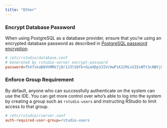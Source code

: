 ```yaml
---
title: "Other"
---
```


### Encrypt Database Password

When using PostgreSQL as a database provider, ensure that you're using an encrypted database password as described in [PostgreSQL password encryption](../database/configuration.qmd#postgresql-password-encryption).

```ini
# /etc/rstudio/database.conf
# Generated by rstudio-server encrypt-password
password=ThX7skaB8VhMRk7jQr1J3lS0fk+GLmXDp3JIVcHwPiK1CMixSIEsNTt3cNBYj9Rx
```

### Enforce Group Requirement

By default, anyone who can successfully authenticate on the system can use the IDE. You can get more control over who's able to log into the system by creating a group such as `rstudio-users` and instructing RStudio to limit access to that group.

```ini
# /etc/rstudio/rserver.conf
auth-required-user-group=rstudio-users
```

